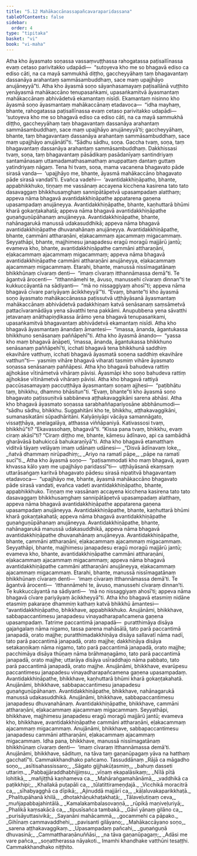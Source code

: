 ```yaml
---
title: "5.12 Mahākaccānassapañcavaraparidassana"
tableOfContents: false
sidebar:
  order: 4
type: "tipitaka"
basket: "vi"
book: "vi-maha"
---
```



<DynamicBreadcrumb />

<Division number="258" book="vi-maha" bookNo="3" page="286">

<Paragraph number="1179" book="vi-maha">
Atha kho āyasmato soṇassa vassaṃvuṭṭhassa rahogatassa paṭisallīnassa evaṃ cetaso parivitakko udapādi—  “sutoyeva kho me so bhagavā ediso ca ediso cāti, na ca mayā sammukhā diṭṭho, gaccheyyāhaṃ taṃ bhagavantaṃ dassanāya arahantaṃ sammāsambuddhaṃ, sace maṃ upajjhāyo anujāneyyā”ti. Atha kho āyasmā soṇo sāyanhasamayaṃ paṭisallānā vuṭṭhito yenāyasmā mahākaccāno tenupasaṅkami, upasaṅkamitvā āyasmantaṃ mahākaccānaṃ abhivādetvā ekamantaṃ nisīdi. Ekamantaṃ nisinno kho āyasmā soṇo āyasmantaṃ mahākaccānaṃ etadavoca—  “idha mayhaṃ, bhante, rahogatassa paṭisallīnassa evaṃ cetaso parivitakko udapādi—  ‘sutoyeva kho me so bhagavā ediso ca ediso cāti, na ca mayā sammukhā diṭṭho, gaccheyyāhaṃ taṃ bhagavantaṃ dassanāya arahantaṃ sammāsambuddhaṃ, sace maṃ upajjhāyo anujāneyyā’ti; gaccheyyāhaṃ, bhante, taṃ bhagavantaṃ dassanāya arahantaṃ sammāsambuddhaṃ, sace maṃ upajjhāyo anujānātī”ti. “Sādhu sādhu, soṇa. Gaccha tvaṃ, soṇa, taṃ bhagavantaṃ dassanāya arahantaṃ sammāsambuddhaṃ. Dakkhissasi tvaṃ, soṇa, taṃ bhagavantaṃ pāsādikaṃ pasādanīyaṃ santindriyaṃ santamānasaṃ uttamadamathasamathaṃ anuppattaṃ dantaṃ guttaṃ yatindriyaṃ nāgaṃ. Tena hi tvaṃ, soṇa, mama vacanena bhagavato pāde sirasā vanda—  ‘upajjhāyo me, bhante, āyasmā mahākaccāno bhagavato pāde sirasā vandatī’ti. Evañca vadehi—  ‘avantidakkhiṇāpatho, bhante, appabhikkhuko, tiṇṇaṃ me vassānaṃ accayena kicchena kasirena tato tato dasavaggaṃ bhikkhusaṃghaṃ sannipātāpetvā upasampadaṃ alatthaṃ; appeva nāma bhagavā avantidakkhiṇāpathe appatarena gaṇena upasampadaṃ anujāneyya. Avantidakkhiṇāpathe, bhante, kaṇhuttarā bhūmi kharā gokaṇṭakahatā; appeva nāma bhagavā avantidakkhiṇāpathe guṇaṅguṇūpāhanaṃ anujāneyya. Avantidakkhiṇāpathe, bhante, nahānagarukā manussā udakasuddhikā; appeva nāma bhagavā avantidakkhiṇāpathe dhuvanahānaṃ anujāneyya. Avantidakkhiṇāpathe, bhante, cammāni attharaṇāni, eḷakacammaṃ ajacammaṃ migacammaṃ. Seyyathāpi, bhante, majjhimesu janapadesu eragū moragū majjārū jantū; evameva kho, bhante, avantidakkhiṇāpathe cammāni attharaṇāni, eḷakacammaṃ ajacammaṃ migacammaṃ; appeva nāma bhagavā avantidakkhiṇāpathe cammāni attharaṇāni anujāneyya, eḷakacammaṃ ajacammaṃ migacammaṃ. Etarahi, bhante, manussā nissīmagatānaṃ bhikkhūnaṃ cīvaraṃ denti—  “imaṃ cīvaraṃ itthannāmassa demā”ti. Te āgantvā ārocenti—  “itthannāmehi te, āvuso, manussehi cīvaraṃ dinnan”ti te kukkuccāyantā na sādiyanti—  “mā no nissaggiyaṃ ahosī”ti; appeva nāma bhagavā cīvare pariyāyaṃ ācikkheyyā’”ti. “Evaṃ, bhante”ti kho āyasmā soṇo āyasmato mahākaccānassa paṭissutvā uṭṭhāyāsanā āyasmantaṃ mahākaccānaṃ abhivādetvā padakkhiṇaṃ katvā senāsanaṃ saṃsāmetvā pattacīvaramādāya yena sāvatthi tena pakkāmi. Anupubbena yena sāvatthi jetavanaṃ anāthapiṇḍikassa ārāmo yena bhagavā tenupasaṅkami, upasaṅkamitvā bhagavantaṃ abhivādetvā ekamantaṃ nisīdi.
</Paragraph>

<Paragraph number="1180" book="vi-maha">
Atha kho bhagavā āyasmantaṃ ānandaṃ āmantesi—  “imassa, ānanda, āgantukassa bhikkhuno senāsanaṃ paññāpehī”ti. Atha kho āyasmā ānando—  “yassa kho maṃ bhagavā āṇāpeti, ‘imassa, ānanda, āgantukassa bhikkhuno senāsanaṃ paññāpehī’ti, icchati bhagavā tena bhikkhunā saddhiṃ ekavihāre vatthuṃ, icchati bhagavā āyasmatā soṇena saddhiṃ ekavihāre vatthun”ti—  yasmiṃ vihāre bhagavā viharati tasmiṃ vihāre āyasmato soṇassa senāsanaṃ paññāpesi.
</Paragraph>

<Paragraph number="1181" book="vi-maha">
Atha kho bhagavā bahudeva rattiṃ ajjhokāse vītināmetvā vihāraṃ pāvisi. Āyasmāpi kho soṇo bahudeva rattiṃ ajjhokāse vītināmetvā vihāraṃ pāvisi. Atha kho bhagavā rattiyā paccūsasamayaṃ paccuṭṭhāya āyasmantaṃ soṇaṃ ajjhesi—  “paṭibhātu taṃ, bhikkhu, dhammo bhāsitun”ti. “Evaṃ, bhante”ti kho āyasmā soṇo bhagavato paṭissuṇitvā sabbāneva aṭṭhakavaggikāni sarena abhāsi. Atha kho bhagavā āyasmato soṇassa sarabhaññapariyosāne abbhānumodi—  “sādhu sādhu, bhikkhu. Suggahitāni kho te, bhikkhu, aṭṭhakavaggikāni, sumanasikatāni sūpadhāritāni. Kalyāṇiyāpi vācāya samannāgato, vissaṭṭhāya, anelagalāya, atthassa viññāpaniyā. Kativassosi tvaṃ, bhikkhū”ti? “Ekavassohaṃ, bhagavā”ti. “Kissa pana tvaṃ, bhikkhu, evaṃ ciraṃ akāsī”ti? “Ciraṃ diṭṭho me, bhante, kāmesu ādīnavo, api ca sambādhā gharāvāsā bahukiccā bahukaraṇīyā”ti. Atha kho bhagavā etamatthaṃ viditvā tāyaṃ velāyaṃ imaṃ udānaṃ udānesi—
</Paragraph>

<Paragraph number="1182" type="verses" book="vi-maha">
_“Disvā ādīnavaṃ loke,_  
_ñatvā dhammaṃ nirūpadhiṃ;_  
_Ariyo na ramatī pāpe,_  
_pāpe na ramatī sucī”ti._  

</Paragraph>

<Paragraph number="1183" book="vi-maha">
Atha kho āyasmā soṇo—  “paṭisammodati kho maṃ bhagavā, ayaṃ khvassa kālo yaṃ me upajjhāyo paridassī”ti—  uṭṭhāyāsanā ekaṃsaṃ uttarāsaṅgaṃ karitvā bhagavato pādesu sirasā nipatitvā bhagavantaṃ etadavoca—  “upajjhāyo me, bhante, āyasmā mahākaccāno bhagavato pāde sirasā vandati, evañca vadeti avantidakkhiṇāpatho, bhante, appabhikkhuko. Tiṇṇaṃ me vassānaṃ accayena kicchena kasirena tato tato dasavaggaṃ bhikkhusaṃghaṃ sannipātāpetvā upasampadaṃ alatthaṃ, appeva nāma bhagavā avantidakkhiṇāpathe appatarena gaṇena upasampadaṃ anujāneyya. Avantidakkhiṇāpathe, bhante, kaṇhuttarā bhūmi kharā gokaṇṭakahatā; appeva nāma bhagavā avantidakkhiṇāpathe guṇaṅguṇūpāhanaṃ anujāneyya. Avantidakkhiṇāpathe, bhante, nahānagarukā manussā udakasuddhikā, appeva nāma bhagavā avantidakkhiṇāpathe dhuvanahānaṃ anujāneyya. Avantidakkhiṇāpathe, bhante, cammāni attharaṇāni, eḷakacammaṃ ajacammaṃ migacammaṃ. Seyyathāpi, bhante, majjhimesu janapadesu eragū moragū majjārū jantū; evameva kho, bhante, avantidakkhiṇāpathe cammāni attharaṇāni, eḷakacammaṃ ajacammaṃ migacammaṃ; appeva nāma bhagavā avantidakkhiṇāpathe cammāni attharaṇāni anujāneyya, eḷakacammaṃ ajacammaṃ migacammaṃ. Etarahi, bhante, manussā nissīmagatānaṃ bhikkhūnaṃ cīvaraṃ denti—  ‘imaṃ cīvaraṃ itthannāmassa demā’ti. Te āgantvā ārocenti—  ‘itthannāmehi te, āvuso, manussehi cīvaraṃ dinnan’ti. Te kukkuccāyantā na sādiyanti—  ‘mā no nissaggiyaṃ ahosī’ti; appeva nāma bhagavā cīvare pariyāyaṃ ācikkheyyā”ti.
</Paragraph>

</Division>
<Division number="259" book="vi-maha" bookNo="3" page="287">

<Paragraph number="1184" book="vi-maha">
Atha kho bhagavā etasmiṃ nidāne etasmiṃ pakaraṇe dhammiṃ kathaṃ katvā bhikkhū āmantesi—  “avantidakkhiṇāpatho, bhikkhave, appabhikkhuko. Anujānāmi, bhikkhave, sabbapaccantimesu janapadesu vinayadharapañcamena gaṇena upasampadaṃ. Tatrime paccantimā janapadā—  puratthimāya disāya gajaṅgalaṃ nāma nigamo, tassa parena mahāsālā, tato parā paccantimā janapadā, orato majjhe; puratthimadakkhiṇāya disāya sallavatī nāma nadī, tato parā paccantimā janapadā, orato majjhe; dakkhiṇāya disāya setakaṇṇikaṃ nāma nigamo, tato parā paccantimā janapadā, orato majjhe; pacchimāya disāya thūṇaṃ nāma brāhmaṇagāmo, tato parā paccantimā janapadā, orato majjhe; uttarāya disāya usīraddhajo nāma pabbato, tato parā paccantimā janapadā, orato majjhe. Anujānāmi, bhikkhave, evarūpesu paccantimesu janapadesu vinayadharapañcamena gaṇena upasampadaṃ. Avantidakkhiṇāpathe, bhikkhave, kaṇhuttarā bhūmi kharā gokaṇṭakahatā. Anujānāmi, bhikkhave, sabbapaccantimesu janapadesu guṇaṅguṇūpāhanaṃ. Avantidakkhiṇāpathe, bhikkhave, nahānagarukā manussā udakasuddhikā. Anujānāmi, bhikkhave, sabbapaccantimesu janapadesu dhuvanahānaṃ. Avantidakkhiṇāpathe, bhikkhave, cammāni attharaṇāni, eḷakacammaṃ ajacammaṃ migacammaṃ. Seyyathāpi, bhikkhave, majjhimesu janapadesu eragū moragū majjārū jantū; evameva kho, bhikkhave, avantidakkhiṇāpathe cammāni attharaṇāni, eḷakacammaṃ ajacammaṃ migacammaṃ. Anujānāmi, bhikkhave, sabbapaccantimesu janapadesu cammāni attharaṇāni, eḷakacammaṃ ajacammaṃ migacammaṃ. Idha pana, bhikkhave, manussā nissīmagatānaṃ bhikkhūnaṃ cīvaraṃ denti—  ‘imaṃ cīvaraṃ itthannāmassa demā’ti. Anujānāmi, bhikkhave, sādituṃ, na tāva taṃ gaṇanūpagaṃ yāva na hatthaṃ gacchatī”ti.

</Paragraph>
</Division>

<Paragraph number="1185" type="center" book="vi-maha">
Cammakkhandhako pañcamo.



</Paragraph>

<Paragraph number="1186" type="center" book="vi-maha">
Tassuddānaṃ


</Paragraph>

<Paragraph number="1187" type="verses" book="vi-maha">
_Rājā ca māgadho soṇo,_  
_asītisahassissaro;_  
_Sāgato gijjhakūṭasmiṃ,_  
_bahuṃ dasseti uttariṃ._  

</Paragraph>

<Paragraph number="1188" type="verses" book="vi-maha">
_Pabbajjāraddhabhijjiṃsu,_  
_vīṇaṃ ekapalāsikaṃ;_  
_Nīlā pītā lohitikā,_  
_mañjiṭṭhā kaṇhameva ca._  

</Paragraph>

<Paragraph number="1189" type="verses" book="vi-maha">
_Mahāraṅgamahānāmā,_  
_vaddhikā ca paṭikkhipi;_  
_Khallakā puṭapāli ca,_  
_tūlatittirameṇḍajā._  

</Paragraph>

<Paragraph number="1190" type="verses" book="vi-maha">
_Vicchikā moracitrā ca,_  
_sīhabyagghā ca dīpikā;_  
_Ajinuddā majjārī ca,_  
_kāḷaluvakaparikkhaṭā._  

</Paragraph>

<Paragraph number="1191" type="verses" book="vi-maha">
_Phalitupāhanā khilā,_  
_dhotakhāṇukhaṭakhaṭā;_  
_Tālaveḷutiṇaṃ ceva,_  
_muñjapabbajahintālā._  

</Paragraph>

<Paragraph number="1192" type="verses" book="vi-maha">
_Kamalakambalasovaṇṇā,_  
_rūpikā maṇiveḷuriyā;_  
_Phalikā kaṃsakācā ca,_  
_tipusīsañca tambakā._  

</Paragraph>

<Paragraph number="1193" type="verses" book="vi-maha">
_Gāvī yānaṃ gilāno ca,_  
_purisāyuttasivikā;_  
_Sayanāni mahācammā,_  
_gocammehi ca pāpako._  

</Paragraph>

<Paragraph number="1194" type="verses" book="vi-maha">
_Gihīnaṃ cammavaddhehi,_  
_pavisanti gilāyano;_  
_Mahākaccāyano soṇo,_  
_sarena aṭṭhakavaggikaṃ._  

</Paragraph>

<Paragraph number="1195" type="verses" book="vi-maha">
_Upasampadaṃ pañcahi,_  
_guṇaṅguṇā dhuvasinā;_  
_Cammattharaṇānuññāsi,_  
_na tāva gaṇanūpagaṃ;_  
_Adāsi me vare pañca,_  
_soṇattherassa nāyakoti._  


</Paragraph>

<Paragraph number="1196" type="center" book="vi-maha">
Imamhi khandhake vatthūni tesaṭṭhi.



</Paragraph>

<Paragraph number="1197" type="center" book="vi-maha">
Cammakkhandhako niṭṭhito.
</Paragraph>
